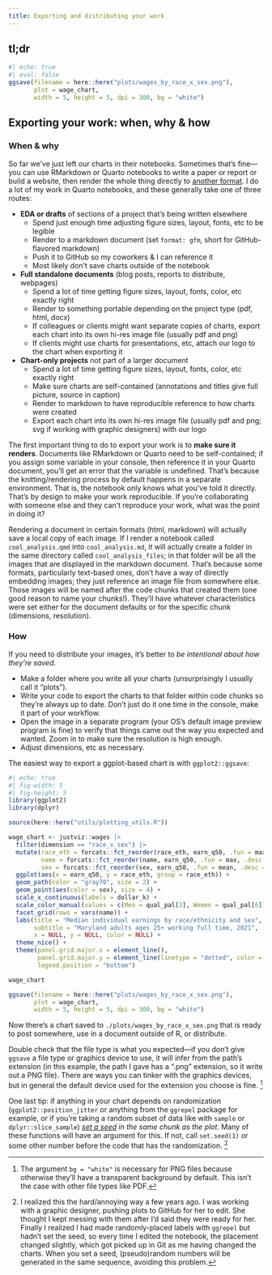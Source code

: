```yaml
---
title: Exporting and distributing your work
---
```


## tl;dr

```r
#| echo: true
#| eval: false
ggsave(filename = here::here("plots/wages_by_race_x_sex.png"), 
       plot = wage_chart,
       width = 5, height = 5, dpi = 300, bg = "white")
```


## Exporting your work: when, why & how

### When & why

So far we've just left our charts in their notebooks. Sometimes that's fine---you can use RMarkdown or Quarto notebooks to write a paper or report or build a website, then render the whole thing directly to [another format](https://quarto.org/docs/output-formats/all-formats.html). I do a lot of my work in Quarto notebooks, and these generally take one of three routes:

* __EDA or drafts__ of sections of a project that's being written elsewhere
  - Spend just enough time adjusting figure sizes, layout, fonts, etc to be legible
  - Render to a markdown document (set `format: gfm`, short for GitHub-flavored markdown)
  - Push it to GitHub so my coworkers & I can reference it
  - Most likely don't save charts outside of the notebook
* __Full standalone documents__ (blog posts, reports to distribute, webpages)
  - Spend a lot of time getting figure sizes, layout, fonts, color, etc exactly right
  - Render to something portable depending on the project type (pdf, html, docx)
  - If colleagues or clients might want separate copies of charts, export each chart into its own hi-res image file (usually pdf and png)
  - If clients might use charts for presentations, etc, attach our logo to the chart when exporting it
* __Chart-only projects__ not part of a larger document
  - Spend a lot of time getting figure sizes, layout, fonts, color, etc exactly right
  - Make sure charts are self-contained (annotations and titles give full picture, source in caption)
  - Render to markdown to have reproducible reference to how charts were created
  - Export each chart into its own hi-res image file (usually pdf and png; svg if working with graphic designers) with our logo
  
The first important thing to do to export your work is to __make sure it renders__. Documents like RMarkdown or Quarto need to be self-contained; if you assign some variable in your console, then reference it in your Quarto document, you'll get an error that the variable is undefined. That's because the knitting/rendering process by default happens in a separate environment. That is, the notebook only knows what you've told it directly. That's by design to make your work reproducible. If you're collaborating with someone else and they can't reproduce your work, what was the point in doing it?

Rendering a document in certain formats (html, markdown) will actually save a local copy of each image. If I render a notebook called `cool_analysis.qmd` into `cool_analysis.md`, it will actually create a folder in the same directory called `cool_analysis_files`; in that folder will be all the images that are displayed in the markdown document. That's because some formats, particularly text-based ones, don't have a way of directly embedding images; they just reference an image file from somewhere else. Those images will be named after the code chunks that created them (one good reason to name your chunks!). They'll have whatever characteristics were set either for the document defaults or for the specific chunk (dimensions, resolution).

### How

If you need to distribute your images, it's better to _be intentional about how they're saved_. 

* Make a folder where you write all your charts (unsurprisingly I usually call it "plots"). 
* Write your code to export the charts to that folder within code chunks so they're always up to date. Don't just do it one time in the console, make it part of your workflow.
* Open the image in a separate program (your OS's default image preview program is fine) to verify that things came out the way you expected and wanted. Zoom in to make sure the resolution is high enough.
* Adjust dimensions, etc as necessary.

The easiest way to export a ggplot-based chart is with `ggplot2::ggsave`:

```r
#| echo: true
#| fig-width: 5
#| fig-height: 5
library(ggplot2)
library(dplyr)

source(here::here("utils/plotting_utils.R"))

wage_chart <- justviz::wages |>
  filter(dimension == "race_x_sex") |>
  mutate(race_eth = forcats::fct_reorder(race_eth, earn_q50, .fun = max),
         name = forcats::fct_reorder(name, earn_q50, .fun = max, .desc = TRUE),
         sex = forcats::fct_reorder(sex, earn_q50, .fun = mean, .desc = FALSE)) |>
  ggplot(aes(x = earn_q50, y = race_eth, group = race_eth)) +
  geom_path(color = "gray70", size = 2) +
  geom_point(aes(color = sex), size = 4) +
  scale_x_continuous(labels = dollar_k) +
  scale_color_manual(values = c(Men = qual_pal[3], Women = qual_pal[6])) +
  facet_grid(rows = vars(name)) +
  labs(title = "Median individual earnings by race/ethnicity and sex",
       subtitle = "Maryland adults ages 25+ working full time, 2021",
       x = NULL, y = NULL, color = NULL) +
  theme_nice() +
  theme(panel.grid.major.x = element_line(),
        panel.grid.major.y = element_line(linetype = "dotted", color = "gray50"),
        legend.position = "bottom")

wage_chart

ggsave(filename = here::here("plots/wages_by_race_x_sex.png"), 
       plot = wage_chart,
       width = 5, height = 5, dpi = 300, bg = "white")
```

Now there's a chart saved to `./plots/wages_by_race_x_sex.png` that is ready to post somewhere, use in a document outside of R, or distribute. 

Double check that the file type is what you expected---if you don't give `ggsave` a file type or graphics device to use, it will infer from the path's extension (in this example, the path I gave has a ".png" extension, so it write out a PNG file). There are ways you can tinker with the graphics devices, but in general the default device used for the extension you choose is fine. ^[The argument `bg = "white"` is necessary for PNG files because otherwise they'll have a transparent background by default. This isn't the case with other file types like PDF.]

One last tip: if anything in your chart depends on randomization (`ggplot2::position_jitter` or anything from the `ggrepel` package for example, or if you're taking a random subset of data like with `sample` or `dplyr::slice_sample`) _[set a seed](https://en.wikipedia.org/wiki/Random_seed) in the same chunk as the plot_. Many of these functions will have an argument for this. If not, call `set.seed(1)` or some other number before the code that has the randomization. ^[I realized this the hard/annoying way a few years ago. I was working with a graphic designer, pushing plots to GitHub for her to edit. She thought I kept messing with them after I'd said they were ready for her. Finally I realized I had made randomly-placed labels with `ggrepel` but hadn't set the seed, so every time I edited the notebook, the placement changed slightly, which got picked up in Git as me having changed the charts. When you set a seed, (pseudo)random numbers will be generated in the same sequence, avoiding this problem.]
